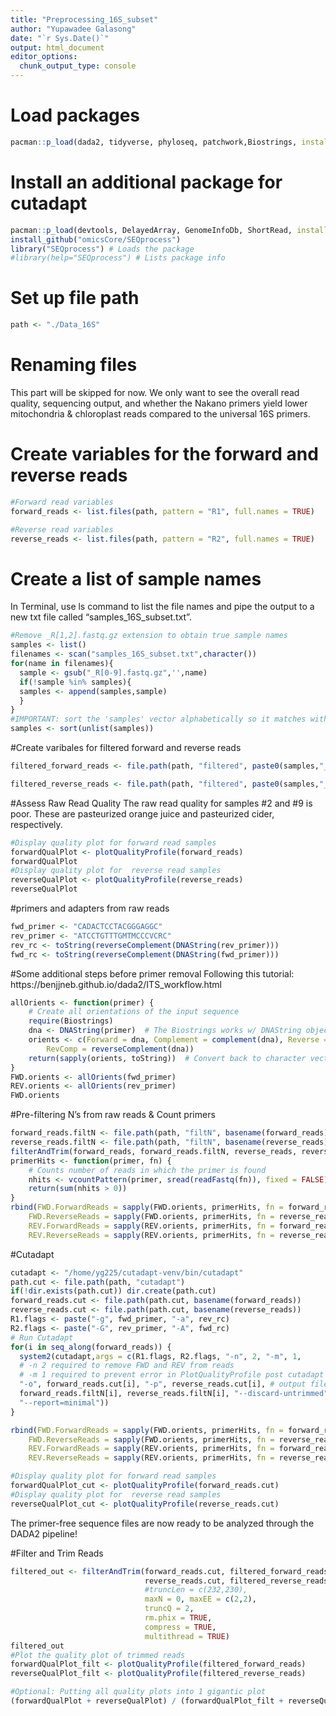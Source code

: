 ```yaml
---
title: "Preprocessing_16S_subset"
author: "Yupawadee Galasong"
date: "`r Sys.Date()`"
output: html_document
editor_options: 
  chunk_output_type: console
---
```

# Load packages
```r
pacman::p_load(dada2, tidyverse, phyloseq, patchwork,Biostrings, install = FALSE)
```
# Install an additional package for cutadapt

```r
pacman::p_load(devtools, DelayedArray, GenomeInfoDb, ShortRead, install = FALSE)
install_github("omicsCore/SEQprocess")
library("SEQprocess") # Loads the package
#library(help="SEQprocess") # Lists package info
```

# Set up file path
```r
path <- "./Data_16S"
```

# Renaming files
This part will be skipped for now. We only want to see the overall read quality,
sequencing output, and whether the Nakano primers yield lower mitochondria & chloroplast reads
compared to the universal 16S primers.

# Create variables for the forward and reverse reads
```r
#Forward read variables
forward_reads <- list.files(path, pattern = "R1", full.names = TRUE)

#Reverse read variables 
reverse_reads <- list.files(path, pattern = "R2", full.names = TRUE)
```

# Create a list of sample names
In Terminal, use ls command to list the file names and pipe the output to a new
txt file called "samples_16S_subset.txt".
```r
#Remove _R[1,2].fastq.gz extension to obtain true sample names
samples <- list()
filenames <- scan("samples_16S_subset.txt",character())
for(name in filenames){
  sample <- gsub("_R[0-9].fastq.gz",'',name)
  if(!sample %in% samples){
  samples <- append(samples,sample)
  }
}
#IMPORTANT: sort the 'samples' vector alphabetically so it matches with how R list the files in the path
samples <- sort(unlist(samples))
```

#Create varibales for filtered forward and reverse reads
```r
filtered_forward_reads <- file.path(path, "filtered", paste0(samples,"_R1_filtered.fastq.gz"))

filtered_reverse_reads <- file.path(path, "filtered", paste0(samples,"_R2_filtered.fastq.gz"))
```


#Assess Raw Read Quality
The raw read quality for samples #2 and #9 is poor. These are pasteurized orange juice and pasteurized cider, respectively.
```r
#Display quality plot for forward read samples
forwardQualPlot <- plotQualityProfile(forward_reads)
forwardQualPlot
#Display quality plot for  reverse read samples
reverseQualPlot <- plotQualityProfile(reverse_reads)
reverseQualPlot
```

#primers and adapters from raw reads
```r
fwd_primer <- "CADACTCCTACGGGAGGC"
rev_primer <- "ATCCTGTTTGMTMCCCVCRC"
rev_rc <- toString(reverseComplement(DNAString(rev_primer)))
fwd_rc <- toString(reverseComplement(DNAString(fwd_primer)))

```
#Some additional steps before primer removal
Following this tutorial: https://benjjneb.github.io/dada2/ITS_workflow.html

```r
allOrients <- function(primer) {
    # Create all orientations of the input sequence
    require(Biostrings)
    dna <- DNAString(primer)  # The Biostrings works w/ DNAString objects rather than character vectors
    orients <- c(Forward = dna, Complement = complement(dna), Reverse = reverse(dna), 
        RevComp = reverseComplement(dna))
    return(sapply(orients, toString))  # Convert back to character vector
}
FWD.orients <- allOrients(fwd_primer)
REV.orients <- allOrients(rev_primer)
FWD.orients
```

#Pre-filtering N's from raw reads & Count primers
```r
forward_reads.filtN <- file.path(path, "filtN", basename(forward_reads)) # Put N-filterd files in filtN/ subdirectory
reverse_reads.filtN <- file.path(path, "filtN", basename(reverse_reads))
filterAndTrim(forward_reads, forward_reads.filtN, reverse_reads, reverse_reads.filtN, maxN = 0, multithread = TRUE)
primerHits <- function(primer, fn) {
    # Counts number of reads in which the primer is found
    nhits <- vcountPattern(primer, sread(readFastq(fn)), fixed = FALSE)
    return(sum(nhits > 0))
}
rbind(FWD.ForwardReads = sapply(FWD.orients, primerHits, fn = forward_reads.filtN[[1]]), 
    FWD.ReverseReads = sapply(FWD.orients, primerHits, fn = reverse_reads.filtN[[1]]), 
    REV.ForwardReads = sapply(REV.orients, primerHits, fn = forward_reads.filtN[[1]]), 
    REV.ReverseReads = sapply(REV.orients, primerHits, fn = reverse_reads.filtN[[1]]))
```

#Cutadapt
```r
cutadapt <- "/home/yg225/cutadapt-venv/bin/cutadapt"
path.cut <- file.path(path, "cutadapt")
if(!dir.exists(path.cut)) dir.create(path.cut)
forward_reads.cut <- file.path(path.cut, basename(forward_reads))
reverse_reads.cut <- file.path(path.cut, basename(reverse_reads))
R1.flags <- paste("-g", fwd_primer, "-a", rev_rc)
R2.flags <- paste("-G", rev_primer, "-A", fwd_rc)
# Run Cutadapt
for(i in seq_along(forward_reads)) {
  system2(cutadapt,args = c(R1.flags, R2.flags, "-n", 2, "-m", 1,
  # -n 2 required to remove FWD and REV from reads
  # -m 1 required to prevent error in PlotQualityProfile post cutadapt
  "-o", forward_reads.cut[i], "-p", reverse_reads.cut[i], # output files
  forward_reads.filtN[i], reverse_reads.filtN[i], "--discard-untrimmed",
  "--report=minimal"))
}

```

```r
rbind(FWD.ForwardReads = sapply(FWD.orients, primerHits, fn = forward_reads.cut[[1]]), 
    FWD.ReverseReads = sapply(FWD.orients, primerHits, fn = reverse_reads.cut[[1]]), 
    REV.ForwardReads = sapply(REV.orients, primerHits, fn = forward_reads.cut[[1]]), 
    REV.ReverseReads = sapply(REV.orients, primerHits, fn = reverse_reads.cut[[1]]))

```

```r
#Display quality plot for forward read samples
forwardQualPlot_cut <- plotQualityProfile(forward_reads.cut)
#Display quality plot for  reverse read samples
reverseQualPlot_cut <- plotQualityProfile(reverse_reads.cut)
```
The primer-free sequence files are now ready to be analyzed through the DADA2 pipeline!

#Filter and Trim Reads
```r
filtered_out <- filterAndTrim(forward_reads.cut, filtered_forward_reads,
                              reverse_reads.cut, filtered_reverse_reads,
                              #truncLen = c(232,230),
                              maxN = 0, maxEE = c(2,2),
                              truncQ = 2,
                              rm.phix = TRUE,
                              compress = TRUE,
                              multithread = TRUE)
filtered_out
#Plot the quality plot of trimmed reads
forwardQualPlot_filt <- plotQualityProfile(filtered_forward_reads)
reverseQualPlot_filt <- plotQualityProfile(filtered_reverse_reads)

#Optional: Putting all quality plots into 1 gigantic plot
(forwardQualPlot + reverseQualPlot) / (forwardQualPlot_filt + reverseQualPlot_filt)

```